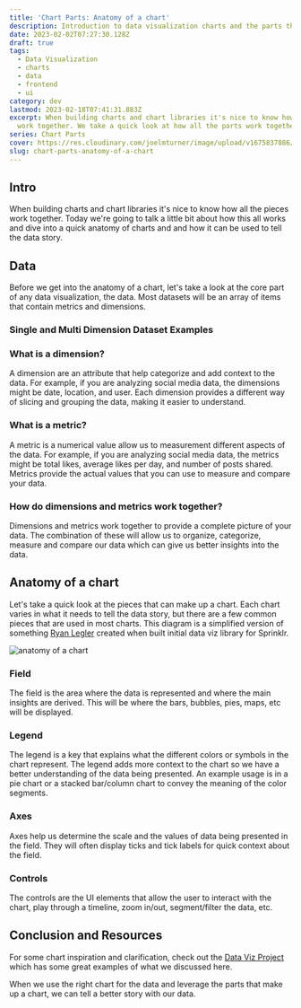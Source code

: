 ```yaml
---
title: 'Chart Parts: Anatomy of a chart'
description: Introduction to data visualization charts and the parts that make them up.
date: 2023-02-02T07:27:30.128Z
draft: true
tags:
  - Data Visualization
  - charts
  - data
  - frontend
  - ui
category: dev
lastmod: 2023-02-18T07:41:31.883Z
excerpt: When building charts and chart libraries it's nice to know how all the pieces
  work together. We take a quick look at how all the parts work together.
series: Chart Parts
cover: https://res.cloudinary.com/joelmturner/image/upload/v1675837886/Posts/anatomy_of_a_chart
slug: chart-parts-anatomy-of-a-chart
---
```



<YouTube youTubeId="jU5UbejrBhc" />

## Intro

When building charts and chart libraries it's nice to know how all the pieces work together. Today we're going to talk a little bit about how this all works and dive into a quick anatomy of charts and and how it can be used to tell the data story.

## Data

Before we get into the anatomy of a chart, let's take a look at the core part of any data visualization, the data. Most datasets will be an array of items that contain metrics and dimensions.

### Single and Multi Dimension Dataset Examples

<CodeSandbox codeSandboxId="react-single-and-stacked-bar-chart-with-visx-0ieqrf" />

### What is a dimension?

A dimension are an attribute that help categorize and add context to the data. For example, if you are analyzing social media data, the dimensions might be date, location, and user. Each dimension provides a different way of slicing and grouping the data, making it easier to understand.

### What is a metric?

A metric is a numerical value allow us to measurement different aspects of the data. For example, if you are analyzing social media data, the metrics might be total likes, average likes per day, and number of posts shared. Metrics provide the actual values that you can use to measure and compare your data.

### How do dimensions and metrics work together?

Dimensions and metrics work together to provide a complete picture of your data. The combination of these will allow us to organize, categorize, measure and compare our data which can give us better insights into the data.

## Anatomy of a chart

Let's take a quick look at the pieces that can make up a chart. Each chart varies in what it needs to tell the data story, but there are a few common pieces that are used in most charts. This diagram is a simplified version of something [Ryan Legler](https://www.linkedin.com/in/ryan-legler-b0807853) created when built initial data viz library for Sprinklr.

![anatomy of a chart](https://res.cloudinary.com/joelmturner/image/upload/v1675838326/Posts/anatomy_of_a_chart_diagram.png 'Anatomy of a chart')

### Field

The field is the area where the data is represented and where the main insights are derived. This will be where the bars, bubbles, pies, maps, etc will be displayed.

### Legend

The legend is a key that explains what the different colors or symbols in the chart represent. The legend adds more context to the chart so we have a better understanding of the data being presented. An example usage is in a pie chart or a stacked bar/column chart to convey the meaning of the color segments.

### Axes

Axes help us determine the scale and the values of data being presented in the field. They will often display ticks and tick labels for quick context about the field.

### Controls

The controls are the UI elements that allow the user to interact with the chart, play through a timeline, zoom in/out, segment/filter the data, etc.

## Conclusion and Resources

For some chart inspiration and clarification, check out the [Data Viz Project](https://datavizproject.com/) which has some great examples of what we discussed here.

When we use the right chart for the data and leverage the parts that make up a chart, we can tell a better story with our data.
